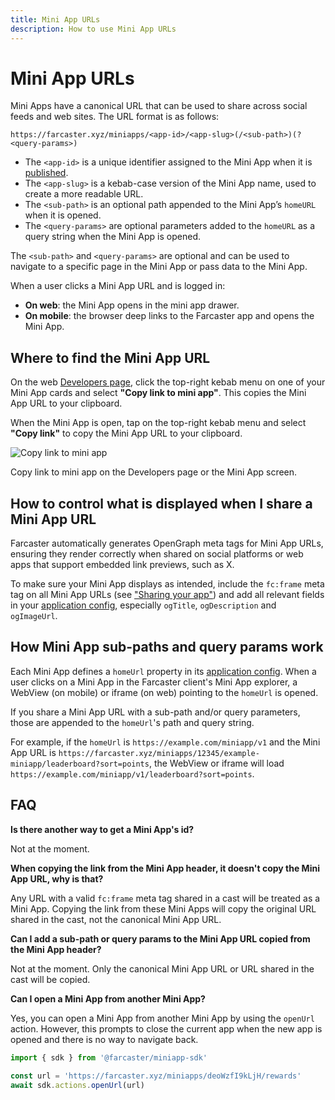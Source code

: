 ```yaml
---
title: Mini App URLs
description: How to use Mini App URLs
---
```



# Mini App URLs

Mini Apps have a canonical URL that can be used to share across social feeds
and web sites. The URL format is as follows:

`https://farcaster.xyz/miniapps/<app-id>/<app-slug>(/<sub-path>)(?<query-params>)`

- The `<app-id>` is a unique identifier assigned to the Mini App when it is [published](/docs/guides/publishing).
- The `<app-slug>` is a kebab-case version of the Mini App name, used to create a more readable URL.
- The `<sub-path>` is an optional path appended to the Mini App’s `homeURL` when it is opened.
- The `<query-params>` are optional parameters added to the `homeURL` as a query string when the Mini App is opened.

The `<sub-path>` and `<query-params>` are optional and can be used to navigate to a specific page in the Mini App or pass data to the Mini App.

When a user clicks a Mini App URL and is logged in:
- **On web**: the Mini App opens in the mini app drawer.
- **On mobile**: the browser deep links to the Farcaster app and opens the Mini App.


## Where to find the Mini App URL

On the web [Developers page](https://farcaster.xyz/~/developers), click the top-right
kebab menu on one of your Mini App cards and select **"Copy link to mini app"**. This
copies the Mini App URL to your clipboard.

When the Mini App is open, tap on the top-right kebab menu and select **"Copy link"** to
copy the Mini App URL to your clipboard.

![Copy link to mini app](/copy_link_to_miniapp.png)

<Caption>
  Copy link to mini app on the Developers page or the Mini App screen.
</Caption>


## How to control what is displayed when I share a Mini App URL

Farcaster automatically generates OpenGraph meta tags for Mini App URLs, ensuring
they render correctly when shared on social platforms or web apps that support embedded
link previews, such as X.

To make sure your Mini App displays as intended, include the `fc:frame` meta tag on all
Mini App URLs (see ["Sharing your app"](/docs/guides/sharing)) and add all relevant fields
in your [application config](/docs/guides/publishing#define-your-application-configuration),
especially `ogTitle`, `ogDescription` and `ogImageUrl`.


## How Mini App sub-paths and query params work

Each Mini App defines a `homeUrl` property in its [application config](/docs/guides/publishing#define-your-application-configuration).
When a user clicks on a Mini App in the Farcaster client's Mini App explorer, a
WebView (on mobile) or iframe (on web) pointing to the `homeUrl` is opened.

If you share a Mini App URL with a sub-path and/or query parameters, those are appended
to the `homeUrl`'s path and query string.

For example, if the `homeUrl` is `https://example.com/miniapp/v1` and the Mini App
URL is `https://farcaster.xyz/miniapps/12345/example-miniapp/leaderboard?sort=points`, the WebView or iframe will load `https://example.com/miniapp/v1/leaderboard?sort=points`.

## FAQ

**Is there another way to get a Mini App's id?**

Not at the moment.

**When copying the link from the Mini App header, it doesn't copy the Mini App URL, why is that?**

Any URL with a valid `fc:frame` meta tag shared in a cast will be treated as a Mini App.
Copying the link from these Mini Apps will copy the original URL shared in the cast, not the canonical Mini App URL.

**Can I add a sub-path or query params to the Mini App URL copied from the Mini App header?**

Not at the moment. Only the canonical Mini App URL or URL shared in the cast will be copied.

**Can I open a Mini App from another Mini App?**

Yes, you can open a Mini App from another Mini App by using the `openUrl` action.
However, this prompts to close the current app when the new app is opened and there is no
way to navigate back.

```ts
import { sdk } from '@farcaster/miniapp-sdk'
 
const url = 'https://farcaster.xyz/miniapps/deoWzfI9kLjH/rewards'
await sdk.actions.openUrl(url)
```